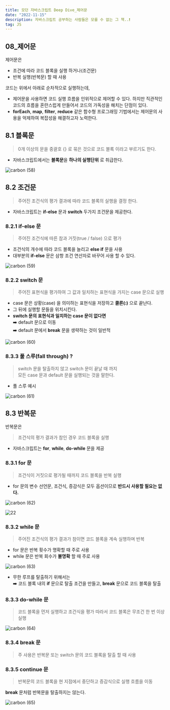 ```yaml
---
title: 모던 자바스크립트 Deep Dive_제어문
date: "2022-11-15"
description: 자바스크립트 공부하는 사람들은 모를 수 없는 그 책..❗️
tag: JS
---
```


## 08\_제어문

제어문은

-   조건에 따라 코드 블록을 실행 하거나(조건문)
-   반복 실행(반복문) 할 때 사용

코드는 위에서 아래로 순차적으로 실행하는데,

-   제어문을 사용하면 코드 실행 흐름을 인위적으로 제어할 수 있다. 하지만 직관적인 코드의 흐름을 혼란스럽게 만들어서 코드의 가독성을 해치는 단점이 있다.
-   **forEach**, **map**, **filter**, **reduce** 같은 함수형 프로그래밍 기법에서는 제어문의 사용을 억제하여 복잡성을 해결하고자 노력한다.

## 8.1 블록문

> 0개 이상의 문을 중괄호 {} 로 묶은 것으로 코드 블록 이라고 부르기도 한다.

-   자바스크립트에서는 **블록문**을 **하나의 실행단위** 로 취급한다.

![carbon (58)](https://user-images.githubusercontent.com/87301268/224894556-f387628e-6c32-4afa-95ab-517dbec4e1f8.png)

## 8.2 조건문

> 주어진 조건식의 평가 결과에 따라 코드 블록의 실행을 결정 한다.

-   자바스크립트는 **if-else** 문과 **switch** 두가지 조건문을 제공한다.

### 8.2.1 if-else 문

> 주어진 조건식에 따른 참과 거짓(true / false) 으로 평가

-   조건식의 개수에 따라 코드 블록을 늘리고 **else if** 문을 사용
-   대부분의 **if-else** 문은 삼항 조건 연산자로 바꾸어 사용 할 수 있다.

![carbon (59)](https://user-images.githubusercontent.com/87301268/224894659-1716c467-ec0c-43e4-af21-ef91d0b21869.png)

### 8.2.2 switch 문

> 주어진 표현식을 평가하여 그 값과 일치하는 표현식을 가지는 case 문으로 실행

-   case 문은 상황(case) 을 의미하는 표현식을 저장하고 **콜론(:)** 으로 끝난다.
-   그 뒤에 실행할 문들을 위치시킨다.
-   **switch 문의 표현식과 일치하는 case 문이 없다면**  
     ➡️ default 문으로 이동  
     ➡️ default 문에서 **break** 문을 생략하는 것이 일반적

![carbon (60)](https://user-images.githubusercontent.com/87301268/224894792-f2c9a81f-9192-4952-98c1-1b7e6dc83705.png)

### 8.3.3 **풀 스루(fall through) ?**

> switch 문을 탈출하지 않고 switch 문이 끝날 때 까지  
> 모든 case 문과 default 문을 실행되는 것을 말한다.

-   풀 스루 예시

![carbon (61)](https://user-images.githubusercontent.com/87301268/224894840-48babb8c-8fc6-4c87-9fb8-eb8c1d48427c.png)

## 8.3 반복문

반복문은

> 조건식의 평가 결과가 참인 경우 코드 블록을 실행

-   자바스크립트는 **for**, **while**, **do-while** 문을 제공

### 8.3.1 for 문

> 조건식이 거짓으로 평가될 때까지 코드 블록을 반복 실행

-   for 문의 변수 선언문, 조건식, 증감식은 모두 옵션이므로 **반드시 사용할 필요는 없다.**

![carbon (62)](https://user-images.githubusercontent.com/87301268/224894871-37aa0355-3dbd-4963-9262-7da626fc0528.png)

![22](https://user-images.githubusercontent.com/87301268/224895096-aec2c7ec-673b-4a09-86ca-e86996dac1c0.png)

### 8.3.2 while 문

> 주어진 조건식의 평가 결과가 참이면 코드 블록을 계속 실행하며 반복

-   for 문은 반복 횟수가 명확할 때 주로 사용
-   while 문은 반복 회수가 **불명확** 할 때 주로 사용

![carbon (63)](https://user-images.githubusercontent.com/87301268/224895340-36b0cb2c-f652-4590-b5f6-d975fd544374.png)

-   무한 루프를 탈출하기 위해서는  
    ➡️ 코드 블록 내의 **if** 문으로 탈출 조건을 만들고, **break** 문으로 코드 블록을 탈출

### 8.3.3 do-while 문

> 코드 블록을 먼저 실행하고 조건식을 평가 따라서 코드 블록은 무조건 한 번 이상 실행

![carbon (64)](https://user-images.githubusercontent.com/87301268/224895358-d39a8b04-00f2-48f2-850b-8dfbdb149e9f.png)

### 8.3.4 break 문

> 주 사용은 반복문 또는 switch 문의 코드 블록을 탈출 할 때 사용

### 8.3.5 continue 문

> 반복문의 코드 블록을 현 지점에서 중단하고 증감식으로 실행 흐름을 이동

**break** 문처럼 반복문을 탈출하지는 않는다.

![carbon (65)](https://user-images.githubusercontent.com/87301268/224895380-b9f92fcb-fbdd-4c13-921b-e4b46fe0192e.png)
